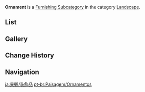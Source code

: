 {{About|the exterior furnishing subcategory|the interior furnishing subcategory|Small Furnishing/Ornament|the interior furnishing category|Ornaments}}
{{Terminology Infobox
|title        = Ornament
|image        = Icon Housing Landscape Ornament.png
|type         = Item Groups
|type2        = Furnishing Subcategories
|type3        = Exterior Furnishings
|type4        = Landscape
}}
'''Ornament''' is a [[Furnishing Subcategory]] in the category [[Landscape]].

==List==
{{Furnishings by Category Table|Landscape Ornament|nocategory=1|version=1}}

==Gallery==
{{Furnishings by Category Gallery|Landscape Ornament}}

==Change History==
{{Change History|1.5}}

==Navigation==
{{Furnishing Navbox|exterior}}

[[Category:Landscape Ornament| ]]

[[ja:景観/装飾品]]
[[pt-br:Paisagem/Ornamentos]]